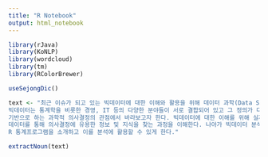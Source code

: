 ```yaml
---
title: "R Notebook"
output: html_notebook
---
```



```r
library(rJava)
library(KoNLP)
library(wordcloud)
library(tm)
library(RColorBrewer)

useSejongDic()

text <- "최근 이슈가 되고 있는 빅데이터에 대한 이해와 활용을 위해 데이터 과학(Data Science)의 측면에서 접근한다.
빅데이터는 통계학을 비롯한 경영, IT 등의 다양한 분야들이 서로 결합되어 있고 그 정의가 다양하지만, 본 강의는 데이터 분석을
기반으로 하는 과학적 의사결정의 관점에서 바라보고자 한다. 빅데이터에 대한 이해를 위해 실제 사례들을 살펴보고,
데이터를 통해 의사결정에 유용한 정보 및 지식을 찾는 과정을 이해한다. 나아가 빅데이터 분석에서 필수적으로 언급되고 있는
R 통계프로그램을 소개하고 이를 분석에 활용할 수 있게 한다."

extractNoun(text)
```



